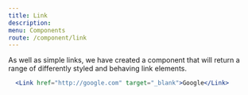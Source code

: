 ```yaml
---
title: Link
description: 
menu: Components
route: /component/link
---
```



As well as simple links, we have created a component that will return a range of
differently styled and behaving link elements.

```jsx
  <Link href="http://google.com" target="_blank">Google</Link>
```

<PropsTable component={Link} />